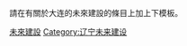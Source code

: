 {{Catnav|未来建設|中国未來建設|辽宁省未来建设}}
請在有關於大连的未來建設的條目上加上下模板。
{{quote|
<nowiki>{{DL Future infrastructure}}</nowiki>
}}

[[Category:大连建筑物|未來建設]]
[[Category:辽宁未来建设|Category:辽宁未来建设]]